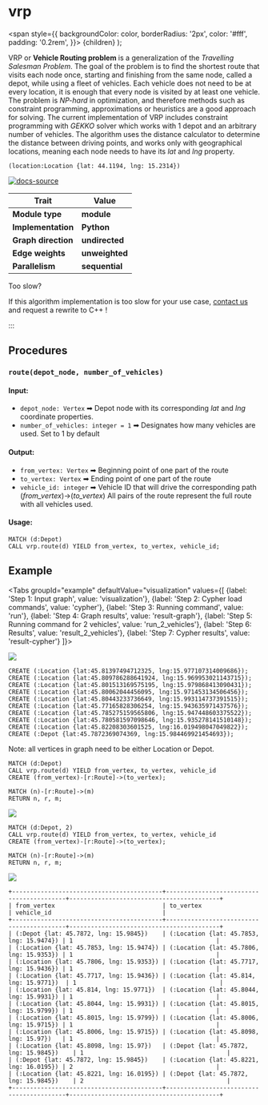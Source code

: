 
# vrp


  <span
    style={{
      backgroundColor: color,
      borderRadius: '2px',
      color: '#fff',
      padding: '0.2rem',
    }}>
    {children}
  </span>
);

VRP or **Vehicle Routing problem** is a generalization of the *Travelling Salesman Problem*. The goal of the problem is to find the shortest route that visits each node once, starting and finishing from the same node, called a depot, while using a fleet of vehicles. Each vehicle does not need to be at every location, it is enough that every node is visited by at least one vehicle. The problem is *NP-hard* in optimization, and therefore methods such as constraint programming, approximations or heuristics are a good approach for solving. The current implementation of VRP includes constraint programming with *GEKKO* solver which works with 1 depot and an arbitrary number of vehicles. The algorithm uses the distance calculator to determine the distance between driving points, and works only with geographical locations, meaning each node needs to have its *lat* and *lng* property.

```cypher
(location:Location {lat: 44.1194, lng: 15.2314})
```
[![docs-source](https://img.shields.io/badge/source-vrp-FB6E00?logo=github&style=for-the-badge)](https://github.com/memgraph/mage/blob/main/python/vrp.py)

| Trait               | Value                                                 |
| ------------------- | ----------------------------------------------------- |
| **Module type**     | <Highlight color="#FB6E00">**module**</Highlight>     |
| **Implementation**  | <Highlight color="#FB6E00">**Python**</Highlight>     |
| **Graph direction** | <Highlight color="#FB6E00">**undirected**</Highlight> |
| **Edge weights**    | <Highlight color="#FB6E00">**unweighted**</Highlight> |
| **Parallelism**     | <Highlight color="#FB6E00">**sequential**</Highlight> |

<Callout type="info"> Too slow?

If this algorithm implementation is too slow for your use case, [contact us](mailto:tech@memgraph.com) and request a rewrite to C++ !

:::

## Procedures

<RunOnSubgraph/>

### `route(depot_node, number_of_vehicles)`

#### Input:

* `depot_node: Vertex` ➡ Depot node with its corresponding *lat* and *lng* coordinate properties.
* `number_of_vehicles: integer = 1` ➡ Designates how many vehicles are used. Set to 1 by default

#### Output:

* `from_vertex: Vertex` ➡ Beginning point of one part of the route
* `to_vertex: Vertex` ➡ Ending point of one part of the route
* `vehicle_id: integer` ➡ Vehicle ID that will drive the corresponding path (*from_vertex*)->(*to_vertex*)
All pairs of the route represent the full route with all vehicles used.

#### Usage:
```cypher
MATCH (d:Depot)
CALL vrp.route(d) YIELD from_vertex, to_vertex, vehicle_id;
```

## Example

<Tabs
  groupId="example"
  defaultValue="visualization"
  values={[
    {label: 'Step 1: Input graph', value: 'visualization'},
    {label: 'Step 2: Cypher load commands', value: 'cypher'},
    {label: 'Step 3: Running command', value: 'run'},
    {label: 'Step 4: Graph results', value: 'result-graph'},
    {label: 'Step 5: Running command for 2 vehicles', value: 'run_2_vehicles'},
    {label: 'Step 6: Results', value: 'result_2_vehicles'},
    {label: 'Step 7: Cypher results', value: 'result-cypher'}
  ]}>
  <TabItem value="visualization">

  ![](/pages/advanced-algorithms/available-algorithms/vrp/vrp-1.png)

  </TabItem>

  <TabItem value="cypher">

```cypher
CREATE (:Location {lat:45.81397494712325, lng:15.977107314009686});
CREATE (:Location {lat:45.809786288641924, lng:15.969953021143715});
CREATE (:Location {lat:45.801513169575195, lng:15.979868413090431});
CREATE (:Location {lat:45.80062044456095, lng:15.971453134506456});
CREATE (:Location {lat:45.80443233736649, lng:15.993114737391515});
CREATE (:Location {lat:45.77165828306254, lng:15.943635971437576});
CREATE (:Location {lat:45.785275159565806, lng:15.947448603375522});
CREATE (:Location {lat:45.780581597098646, lng:15.935278141510148});
CREATE (:Location {lat:45.82208303601525, lng:16.019498047049822});
CREATE (:Depot {lat:45.7872369074369, lng:15.984469921454693});
```
Note: all vertices in graph need to be either Location or Depot.

  </TabItem>

  <TabItem value="run">

```cypher
MATCH (d:Depot)
CALL vrp.route(d) YIELD from_vertex, to_vertex, vehicle_id
CREATE (from_vertex)-[r:Route]->(to_vertex);

MATCH (n)-[r:Route]->(m)
RETURN n, r, m;
```

  </TabItem>

  <TabItem value="result-graph">

  ![](/pages/advanced-algorithms/available-algorithms/vrp/vrp-2.png)

  </TabItem>

  <TabItem value="run_2_vehicles">

```cypher
MATCH (d:Depot, 2)
CALL vrp.route(d) YIELD from_vertex, to_vertex, vehicle_id
CREATE (from_vertex)-[r:Route]->(to_vertex);

MATCH (n)-[r:Route]->(m)
RETURN n, r, m;
```

  </TabItem>

  <TabItem value="result_2_vehicles">

  ![](/pages/advanced-algorithms/available-algorithms/vrp/vrp-3.png)

  </TabItem>

  <TabItem value="result-cypher">

```plaintext
+------------------------------------------+------------------------------------------+------------------------------------------+
| from_vertex                              | to_vertex                                | vehicle_id                               |
+------------------------------------------+------------------------------------------+------------------------------------------+
| (:Depot {lat: 45.7872, lng: 15.9845})    | (:Location {lat: 45.7853, lng: 15.9474}) | 1                                        |
| (:Location {lat: 45.7853, lng: 15.9474}) | (:Location {lat: 45.7806, lng: 15.9353}) | 1                                        |
| (:Location {lat: 45.7806, lng: 15.9353}) | (:Location {lat: 45.7717, lng: 15.9436}) | 1                                        |
| (:Location {lat: 45.7717, lng: 15.9436}) | (:Location {lat: 45.814, lng: 15.9771})  | 1                                        |
| (:Location {lat: 45.814, lng: 15.9771})  | (:Location {lat: 45.8044, lng: 15.9931}) | 1                                        |
| (:Location {lat: 45.8044, lng: 15.9931}) | (:Location {lat: 45.8015, lng: 15.9799}) | 1                                        |
| (:Location {lat: 45.8015, lng: 15.9799}) | (:Location {lat: 45.8006, lng: 15.9715}) | 1                                        |
| (:Location {lat: 45.8006, lng: 15.9715}) | (:Location {lat: 45.8098, lng: 15.97})   | 1                                        |
| (:Location {lat: 45.8098, lng: 15.97})   | (:Depot {lat: 45.7872, lng: 15.9845})    | 1                                        |
| (:Depot {lat: 45.7872, lng: 15.9845})    | (:Location {lat: 45.8221, lng: 16.0195}) | 2                                        |
| (:Location {lat: 45.8221, lng: 16.0195}) | (:Depot {lat: 45.7872, lng: 15.9845})    | 2                                        |
+------------------------------------------+------------------------------------------+------------------------------------------+
```
  </TabItem>

</Tabs>